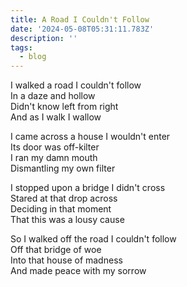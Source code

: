 ```yaml
---
title: A Road I Couldn't Follow
date: '2024-05-08T05:31:11.783Z'
description: ''
tags:
  - blog
---
```



I walked a road I couldn't follow\
In a daze and hollow\
Didn't know left from right\
And as I walk I wallow

I came across a house I wouldn't enter\
Its door was off-kilter\
I ran my damn mouth\
Dismantling my own filter

I stopped upon a bridge I didn't cross\
Stared at that drop across\
Deciding in that moment\
That this was a lousy cause

So I walked off the road I couldn't follow\
Off that bridge of woe\
Into that house of madness\
And made peace with my sorrow
